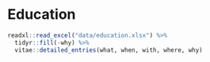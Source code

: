 
\clearpage

# Education

```{r education}
readxl::read_excel("data/education.xlsx") %>%
  tidyr::fill(-why) %>%
  vitae::detailed_entries(what, when, with, where, why)
```
